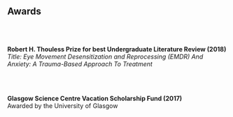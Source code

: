 <br>
<br>

## Awards 
<br>
<br>

**Robert H. Thouless Prize for best Undergraduate Literature Review (2018)** <br>
    *Title: Eye Movement Desensitization and Reprocessing (EMDR) And Anxiety: A Trauma-Based Approach To Treatment*
    
<br>
<br>
    
**Glasgow Science Centre Vacation Scholarship Fund (2017)** <br>
    Awarded by the University of Glasgow